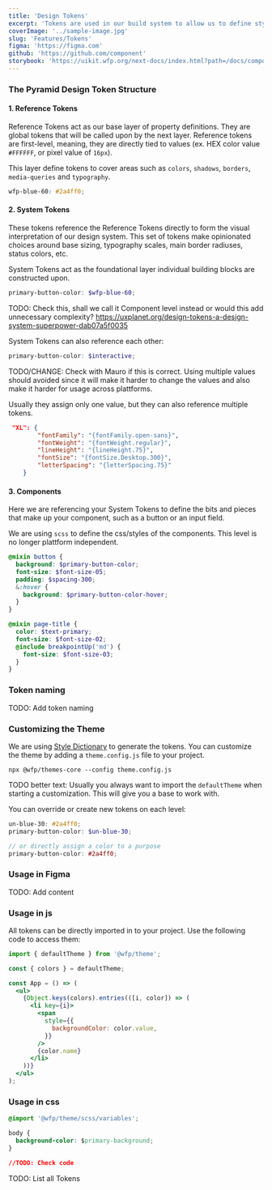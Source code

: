 ```yaml
---
title: 'Design Tokens'
excerpt: 'Tokens are used in our build system to allow us to define styles once. This way they can be consumed across all plattforms and keep the design system consistent.'
coverImage: '../sample-image.jpg'
slug: 'Features/Tokens'
figma: 'https://figma.com'
github: 'https://github.com/component'
storybook: 'https://uikit.wfp.org/next-docs/index.html?path=/docs/components-button--button-regular'
---
```


### The Pyramid Design Token Structure

#### 1. Reference Tokens

Reference Tokens act as our base layer of property definitions. They are global tokens that will be called upon by the next layer. Reference tokens are first-level, meaning, they are directly tied to values (ex. HEX color value `#FFFFFF`, or pixel value of `16px`).

This layer define tokens to cover areas such as `colors`, `shadows`, `borders`, `media-queries` and `typography`.

```scss
wfp-blue-60: #2a4ff0;
```

#### 2. System Tokens

These tokens reference the Reference Tokens directly to form the visual interpretation of our design system. This set of tokens make opinionated choices around base sizing, typography scales, main border radiuses, status colors, etc.

System Tokens act as the foundational layer individual building blocks are constructed upon.

```scss
primary-button-color: $wfp-blue-60;
```

TODO: Check this, shall we call it Component level instead or would this add unnecessary complexity? https://uxplanet.org/design-tokens-a-design-system-superpower-dab07a5f0035

System Tokens can also reference each other:

```scss
primary-button-color: $interactive;
```

TODO/CHANGE: Check with Mauro if this is correct. Using multiple values should avoided since it will make it harder to change the values and also make it harder for usage across plattforms.

Usually they assign only one value, but they can also reference multiple tokens.

```json
 "XL": {
        "fontFamily": "{fontFamily.open-sans}",
        "fontWeight": "{fontWeight.regular}",
        "lineHeight": "{lineHeight.75}",
        "fontSize": "{fontSize.Desktop.300}",
        "letterSpacing": "{letterSpacing.75}"
    }
```

#### 3. Components

Here we are referencing your System Tokens to define the bits and pieces that make up your component, such as a button or an input field.

We are using `scss` to define the css/styles of the components. This level is no longer plattform independent.

```scss
@mixin button {
  background: $primary-button-color;
  font-size: $font-size-05;
  padding: $spacing-300;
  &:hover {
    background: $primary-button-color-hover;
  }
}
```

```scss
@mixin page-title {
  color: $text-primary;
  font-size: $font-size-02;
  @include breakpointUp('md') {
    font-size: $font-size-03;
  }
}
```

### Token naming

TODO: Add token naming

### Customizing the Theme

We are using [Style Dictionary](https://amzn.github.io/style-dictionary) to generate the tokens.
You can customize the theme by adding a `theme.config.js` file to your project.

```
npx @wfp/themes-core --config theme.config.js
```

TODO better text: Usually you always want to import the `defaultTheme` when starting a customization. This will give you a base to work with.

You can override or create new tokens on each level:

```scss
un-blue-30: #2a4ff0;
primary-button-color: $un-blue-30;

// or directly assign a color to a purpose
primary-button-color: #2a4ff0;
```

### Usage in Figma

TODO: Add content

### Usage in js

All tokens can be directly imported in to your project. Use the following code to access them:

```jsx
import { defaultTheme } from '@wfp/theme';

const { colors } = defaultTheme;

const App = () => (
  <ul>
    {Object.keys(colors).entries(([i, color]) => (
      <li key={i}>
        <span
          style={{
            backgroundColor: color.value,
          }}
        />
        {color.name}
      </li>
    ))}
  </ul>
);
```

### Usage in css

```css
@import '@wfp/theme/scss/variables';

body {
  background-color: $primary-background;
}

//TODO: Check code
```

TODO: List all Tokens
